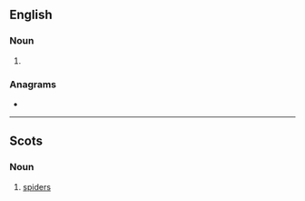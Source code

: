 ==English==

===Noun===
{{head|en|noun plural form}}

# {{plural of|speeder|lang=en}}

===Anagrams===
* {{anagrams|en|preseeds}}

----

==Scots==

===Noun===
{{head|sco|noun plural form}}

# {{lb|sco|South Scots}} [[spiders]]